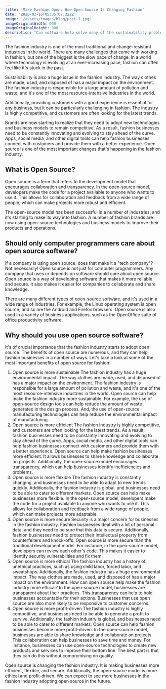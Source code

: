 ```yaml
---
title: 'Make Fashion Open: How Open Source Is Changing Fashion'
date: '2020-03-16T05:35:07.322Z'
image: '/assets/images/blog/post-1.jpg'
imageOriginalWidth: 600
imageOriginalHeight: 900
description: "Can software help solve many of the sustainability problems that fashion and textile brands are facing? How can open source help?"
---
```


The fashion industry is one of the most traditional and change-resistant industries in the world. There are many challenges that come with working in fashion, but one of the biggest is the slow pace of change. In a world where technology is evolving at an ever-increasing pace, fashion can often feel like it's stuck in the past.

Sustainability is also a huge issue in the fashion industry. The way clothes are made, used, and disposed of has a major impact on the environment. The fashion industry is responsible for a large amount of pollution and waste, and it's one of the most resource-intensive industries in the world.

Additionally, providing customers with a good experience is essential for any business, but it can be particularly challenging in fashion. The industry is highly competitive, and customers are often looking for the latest trends.

Brands are now starting to realize that they need to adopt new technologies and business models to remain competitive. As a result, fashion businesses need to be constantly innovating and evolving to stay ahead of the curve. Apps, social media, and other digital tools can help fashion businesses connect with customers and provide them with a better experience. Open source is one of the most important changes that's happening in the fashion industry.

## What is Open Source?

Open source is a term that refers to the development model that encourages collaboration and transparency. In the open-source model, developers make the code for a project available to anyone who wants to use it. This allows for collaboration and feedback from a wide range of people, which can make projects more robust and efficient.

The open-source model has been successful in a number of industries, and it's starting to make its way into fashion. A number of fashion brands are now using open-source technologies and business models to improve their products and operations.

## Should only computer programmers care about open source software?

If a company is using open source, does that make it a "tech company"?
Not necessarily! Open source is not just for computer programmers. Any company that uses or depends on software should care about open source. Open source is a way of developing software that makes it more reliable and secure. It also makes it easier for companies to collaborate and share knowledge.

There are many different types of open-source software, and it's used in a wide range of industries. For example, the Linux operating system is open source, and so are the Android and Firefox browsers. Open source is also used in a variety of business applications, such as the OpenOffice suite of office productivity software.

## Why should you use open source software?

It's of crucial importance that the fashion industry starts to adopt open source. The benefits of open source are numerous, and they can help fashion businesses in a number of ways. Let's take a look at some of the most important benefits of open source for fashion:

1. Open source is more sustainable
The fashion industry has a huge environmental impact. The way clothes are made, used, and disposed of has a major impact on the environment. The fashion industry is responsible for a large amount of pollution and waste, and it's one of the most resource-intensive industries in the world.
Open source can help make the fashion industry more sustainable. For example, the use of open-source design tools can help reduce the amount of waste generated in the design process. And, the use of open-source manufacturing technologies can help reduce the environmental impact of manufacturing.
2. Open source is more efficient
The fashion industry is highly competitive, and customers are often looking for the latest trends. As a result, fashion businesses need to be constantly innovating and evolving to stay ahead of the curve. Apps, social media, and other digital tools can help fashion businesses connect with customers and provide them with a better experience.
Open source can help make fashion businesses more efficient. It allows businesses to share knowledge and collaborate on projects. Additionally, the open-source model encourages transparency, which can help businesses identify inefficiencies and problems.
3. Open source is more flexible
The fashion industry is constantly changing, and businesses need to be able to adapt to new trends quickly. Additionally, the fashion industry is global, and businesses need to be able to cater to different markets.
Open source can help make businesses more flexible. In the open-source model, developers make the code for a project available to anyone who wants to use it. This allows for collaboration and feedback from a wide range of people, which can make projects more adaptable.
4. Open source is more secure
Security is a major concern for businesses in the fashion industry. Fashion businesses deal with a lot of personal data, and they need to be sure that this data is secure. Additionally, fashion businesses need to protect their intellectual property from counterfeiters and knock-offs.
Open source is more secure than the traditional development model. For instance, in the open-source model, developers can review each other's code. This makes it easier to identify security vulnerabilities and fix them.
5. Open source is more ethical
The fashion industry has a history of unethical practices, such as using child labor, forced labor, and sweatshops. Additionally, the fashion industry has a huge environmental impact. The way clothes are made, used, and disposed of has a major impact on the environment.
How can open source help make the fashion industry more ethical? In the open-source model, businesses are transparent about their practices. This transparency can help to hold businesses accountable for their actions. Businesses that use open source are also more likely to be responsive to customer concerns.
6. Open source is more profit-driven
The fashion industry is highly competitive, and businesses need to be able to generate a profit to survive. Additionally, the fashion industry is global, and businesses need to be able to cater to different markets.
Open source can help fashion businesses become more profit-driven. In the open-source model, businesses are able to share knowledge and collaborate on projects. This collaboration can help businesses to save time and money. For instance, businesses can use open-source technologies to create new products and services to improve their bottom line. The best part is that they can do this without compromising on quality.

Open source is changing the fashion industry. It is making businesses more efficient, flexible, and secure. Additionally, the open-source model is more ethical and profit-driven. We can expect to see more businesses in the fashion industry adopting open source in the future.



